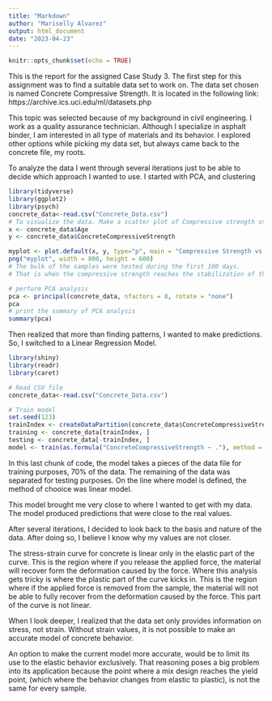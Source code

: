 ```yaml
---
title: "Markdown"
author: "Mariselly Alvarez"
output: html_document
date: "2023-04-23"
---
```


```r
knitr::opts_chunk$set(echo = TRUE)
```
This is the report for the assigned Case Study 3.
The first step for this assignment was to find a suitable data set to work on.
The data set chosen is named Concrete Compressive Strength. It is located in the following link:
https://archive.ics.uci.edu/ml/datasets.php

This topic was selected because of my background in civil engineering.
I work as a quality assurance technician. Although I specialize in asphalt
binder, I am interested in all type of materials and its behavior.
I explored other options while picking my data set, but always came back to
the concrete file, my roots.

To analyze the data I went through several iterations just to be able to decide
which approach I wanted to use.
I started with PCA, and clustering
```r
library(tidyverse)
library(ggplot2)
library(psych)
concrete_data<-read.csv("Concrete_Data.csv")
# To visualize the data. Make a scatter plot of Compressive strength vs time measured in days
x <- concrete_data$Age
y <- concrete_data$ConcreteCompressiveStrength

myplot <- plot.default(x, y, type="p", main = "Compressive Strength vs time", xlab = "Time (days)", ylab = "Compressive Strength (MPa)")
png("myplot", width = 800, height = 600)
# The bulk of the samples were tested during the first 100 days.
# That is when the compressive strength reaches the stabilization of the logarithmic curve.

# perform PCA analysis
pca <- principal(concrete_data, nfactors = 8, rotate = "none")
pca
# print the summary of PCA analysis
summary(pca)
```
Then realized that more than finding patterns, I wanted to make predictions.
So, I switched to a Linear Regression Model.

```r
library(shiny)
library(readr)
library(caret)

# Read CSV file
concrete_data<-read.csv("Concrete_Data.csv")

# Train model
set.seed(123)
trainIndex <- createDataPartition(concrete_data$ConcreteCompressiveStrength, p = 0.7, list = FALSE)
training <- concrete_data[trainIndex, ]
testing <- concrete_data[-trainIndex, ]
model <- train(as.formula("ConcreteCompressiveStrength ~ ."), method = "lm", data = training)
```
In this last chunk of code, the model takes a pieces of the data file for training purposes, 70% of the data. The remaining of the data was separated for testing purposes. On the line where model is defined, the method of chooice was linear model.

This model brought me very close to where I wanted to get with my data. The model
produced  predictions that were close to the real values. 

After several iterations, I decided to look back to the basis and nature of the data. After doing so, I believe I know why my values are not closer.

The stress-strain curve for concrete is linear only in the elastic part of the curve.
This is the region where if you release the applied force, the material will
recover form the deformation caused by the force.
Where this analysis gets tricky is where the plastic part of the curve kicks in.
This is the region where if the applied force is removed from the sample, the material will not be able to fully recover from the deformation caused by the force.
This part of the curve is not linear.

When I look deeper, I realized that the data set only provides information on
stress, not strain. Without strain values, it is not possible to make an accurate model of concrete behavior.

An option to make the current model more accurate, would be to limit its use to the elastic behavior exclusively. That reasoning poses a big problem into its application because the point where a mix design reaches the yield point, (which where the behavior changes from elastic to plastic), is not the same for every sample.

